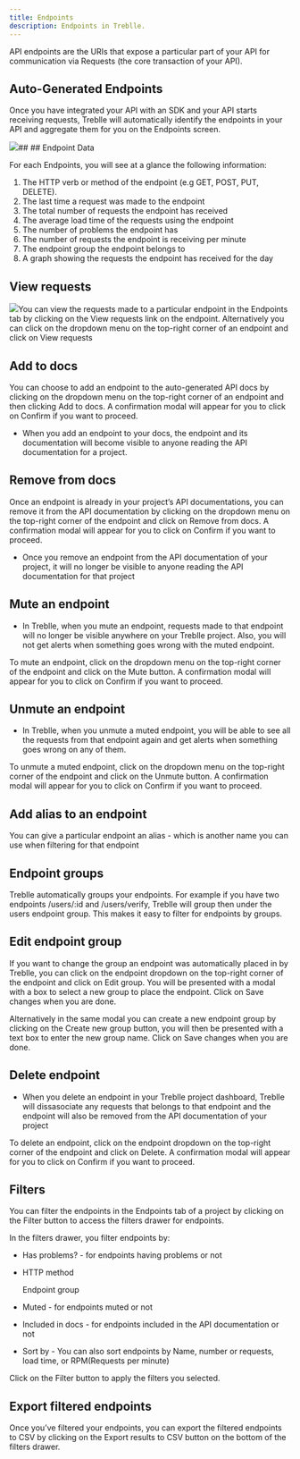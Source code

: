 ```yaml
---
title: Endpoints
description: Endpoints in Treblle.
---
```



API endpoints are the URIs that expose a particular part of your API for communication via Requests (the core transaction of your API).

## Auto-Generated Endpoints

Once you have integrated your API with an SDK and your API starts receiving requests, Treblle will automatically identify the endpoints in your API and aggregate them for you on the Endpoints screen.

![](https://firebasestorage.googleapis.com/v0/b/treblle-docs.appspot.com/o/1416s_image.png?alt=media&token=42b9aabb-f26e-4e6f-8b8e-6b3adb0054ae)## ## Endpoint Data

For each Endpoints, you will see at a glance the following information:

1. The HTTP verb or method of the endpoint (e.g GET, POST, PUT, DELETE).
2. The last time a request was made to the endpoint
3. The total number of requests the endpoint has received
4. The average load time of the requests using the endpoint
5. The number of problems the endpoint has
6. The number of requests the endpoint is receiving per minute
7. The endpoint group the endpoint belongs to
8. A graph showing the requests the endpoint has received for the day

## View requests

![](https://firebasestorage.googleapis.com/v0/b/treblle-docs.appspot.com/o/x94mf_image.png?alt=media&token=2c7d83c0-854c-4b8e-8fc1-4755e99e107d)You can view the requests made to a particular endpoint in the Endpoints tab by clicking on the View requests link on the endpoint. Alternatively you can click on the dropdown menu on the top-right corner of an endpoint and click on View requests

## Add to docs

You can choose to add an endpoint to the auto-generated API docs by clicking on the dropdown menu on the top-right corner of an endpoint and then clicking Add to docs. A confirmation modal will appear for you to click on Confirm if you want to proceed.

- When you add an endpoint to your docs, the endpoint and its documentation will become visible to anyone reading the API documentation for a project.

## Remove from docs

Once an endpoint is already in your project’s API documentations, you can remove it from the API documentation by clicking on the dropdown menu on the top-right corner of the endpoint and click on Remove from docs. A confirmation modal will appear for you to click on Confirm if you want to proceed.

- Once you remove an endpoint from the API documentation of your project, it will no longer be visible to anyone reading the API documentation for that project

## Mute an endpoint

- In Treblle, when you mute an endpoint, requests made to that endpoint will no longer be visible anywhere on your Treblle project. Also, you will not get alerts when something goes wrong with the muted endpoint.

To mute an endpoint, click on the dropdown menu on the top-right corner of the endpoint and click on the Mute button. A confirmation modal will appear for you to click on Confirm if you want to proceed.

## Unmute an endpoint

- In Treblle, when you unmute a muted endpoint, you will be able to see all the requests from that endpoint again and get alerts when something goes wrong on any of them.

To unmute a muted endpoint, click on the dropdown menu on the top-right corner of the endpoint and click on the Unmute button. A confirmation modal will appear for you to click on Confirm if you want to proceed.

## Add alias to an endpoint

You can give a particular endpoint an alias - which is another name you can use when filtering for that endpoint

## Endpoint groups

Treblle automatically groups your endpoints. For example if you have two endpoints /users/:id and /users/verify, Treblle will group then under the users endpoint group. This makes it easy to filter for endpoints by groups.

## Edit endpoint group

If you want to change the group an endpoint was automatically placed in by Treblle, you can click on the endpoint dropdown on the top-right corner of the endpoint and click on Edit group. You will be presented with a modal with a box to select a new group to place the endpoint. Click on Save changes when you are done.

Alternatively in the same modal you can create a new endpoint group by clicking on the Create new group button, you will then be presented with a text box to enter the new group name. Click on Save changes when you are done.

## Delete endpoint

- When you delete an endpoint in your Treblle project dashboard, Treblle will dissasociate any requests that belongs to that endpoint and the endpoint will also be removed from the API documentation of your project

To delete an endpoint, click on the endpoint dropdown on the top-right corner of the endpoint and click on Delete. A confirmation modal will appear for you to click on Confirm if you want to proceed.

## Filters

You can filter the endpoints in the Endpoints tab of a project by clicking on the Filter button to access the filters drawer for endpoints.

In the filters drawer, you filter endpoints by:

- Has problems? - for endpoints having problems or not

- HTTP method

  Endpoint group

- Muted - for endpoints muted or not

- Included in docs - for endpoints included in the API documentation or not

- Sort by - You can also sort endpoints by Name, number or requests, load time, or RPM(Requests per minute)

Click on the Filter button to apply the filters you selected.

## Export filtered endpoints

Once you’ve filtered your endpoints, you can export the filtered endpoints to CSV by clicking on the Export results to CSV button on the bottom of the filters drawer.